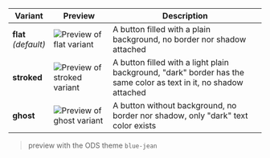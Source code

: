 | Variant                  | Preview                                                                                        | Description                                                                                                       |
|--------------------------|------------------------------------------------------------------------------------------------|-------------------------------------------------------------------------------------------------------------------|
| **flat**<br/>_(default)_ | ![Preview of flat variant](design-images/button/button-variants/button-variant-flat.png)       | A button filled with a plain background, no border nor shadow attached                                            |
| **stroked**              | ![Preview of stroked variant](design-images/button/button-variants/button-variant-stroked.png) | A button filled with a light plain background, "dark" border has the same color as text in it, no shadow attached |
| **ghost**                | ![Preview of ghost variant](design-images/button/button-variants/button-variant-ghost.png)     | A button without background, no border nor shadow, only "dark" text color exists                                  |

> preview with the ODS theme `blue-jean`
